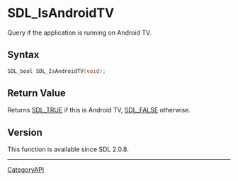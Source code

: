 = SDL_IsAndroidTV =

Query if the application is running on Android TV.

== Syntax ==

<syntaxhighlight lang='c'>
SDL_bool SDL_IsAndroidTV(void);
</syntaxhighlight>

== Return Value ==

Returns [[SDL_TRUE]] if this is Android TV, [[SDL_FALSE]] otherwise.

== Version ==

This function is available since SDL 2.0.8.

----
[[CategoryAPI]]



